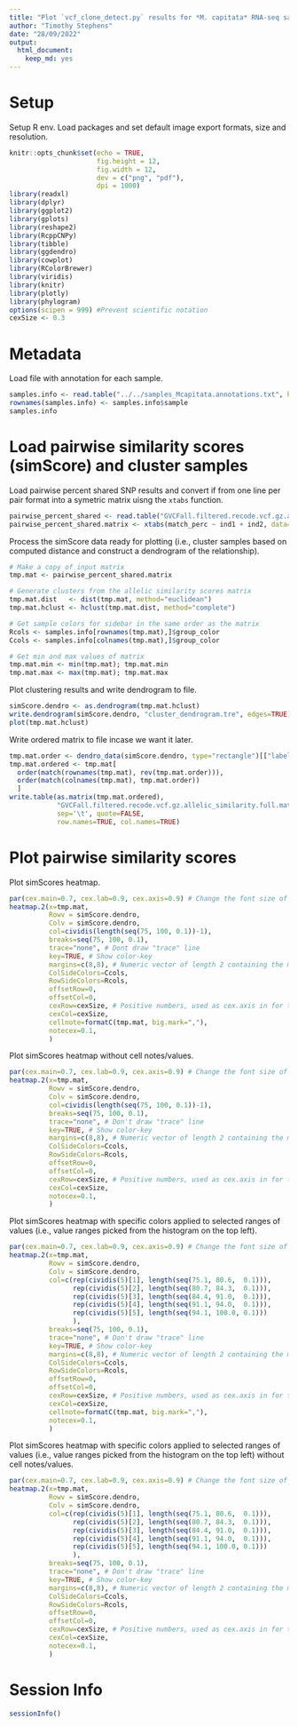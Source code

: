 ```yaml
---
title: "Plot `vcf_clone_detect.py` results for *M. capitata* RNA-seq samples"
author: "Timothy Stephens"
date: "28/09/2022"
output: 
  html_document:
    keep_md: yes
---
```




# Setup

Setup R env. Load packages and set default image export formats, size and resolution.
```r
knitr::opts_chunk$set(echo = TRUE,
                      fig.height = 12, 
                      fig.width = 12, 
                      dev = c("png", "pdf"),
                      dpi = 1000)
library(readxl)
library(dplyr)
library(ggplot2)
library(gplots)
library(reshape2)
library(RcppCNPy)
library(tibble)
library(ggdendro)
library(cowplot)
library(RColorBrewer)
library(viridis)
library(knitr)
library(plotly)
library(phylogram)
options(scipen = 999) #Prevent scientific notation
cexSize <- 0.3
```





# Metadata 

Load file with annotation for each sample. 
```r
samples.info <- read.table("../../samples_Mcapitata.annotations.txt", header=T, comment.char='')
rownames(samples.info) <- samples.info$sample
samples.info
```





# Load pairwise similarity scores (simScore) and cluster samples

Load pairwise percent shared SNP results and convert if from one line per pair format into a symetric matrix uisng the `xtabs` function.
```r
pairwise_percent_shared <- read.table("GVCFall.filtered.recode.vcf.gz.allelic_similarity.full.tsv", sep='\t', header=T)
pairwise_percent_shared.matrix <- xtabs(match_perc ~ ind1 + ind2, data=pairwise_percent_shared)
```



Process the simScore data ready for plotting (i.e., cluster samples based on computed distance and construct a dendrogram of the relationship).
```r
# Make a copy of input matrix
tmp.mat <- pairwise_percent_shared.matrix

# Generate clusters from the allelic similarity scores matrix
tmp.mat.dist   <- dist(tmp.mat, method="euclidean")
tmp.mat.hclust <- hclust(tmp.mat.dist, method="complete")

# Get sample colors for sidebar in the same order as the matrix
Rcols <- samples.info[rownames(tmp.mat),]$group_color
Ccols <- samples.info[colnames(tmp.mat),]$group_color

# Get min and max values of matrix
tmp.mat.min <- min(tmp.mat); tmp.mat.min
tmp.mat.max <- max(tmp.mat); tmp.mat.max
```



Plot clustering results and write dendrogram to file.
```r
simScore.dendro <- as.dendrogram(tmp.mat.hclust)
write.dendrogram(simScore.dendro, "cluster_dendrogram.tre", edges=TRUE)
plot(tmp.mat.hclust)
```



Write ordered matrix to file incase we want it later.
```r
tmp.mat.order <- dendro_data(simScore.dendro, type="rectangle")[["labels"]][["label"]]
tmp.mat.ordered <- tmp.mat[
  order(match(rownames(tmp.mat), rev(tmp.mat.order))),
  order(match(colnames(tmp.mat), tmp.mat.order))
  ]
write.table(as.matrix(tmp.mat.ordered), 
            "GVCFall.filtered.recode.vcf.gz.allelic_similarity.full.matrix.tsv", 
            sep='\t', quote=FALSE, 
            row.names=TRUE, col.names=TRUE)
```





# Plot pairwise similarity scores

Plot simScores heatmap.
```R
par(cex.main=0.7, cex.lab=0.9, cex.axis=0.9) # Change the font size of the legend title, labels and axis
heatmap.2(x=tmp.mat,
          Rowv = simScore.dendro,
          Colv = simScore.dendro,
          col=cividis(length(seq(75, 100, 0.1))-1),
          breaks=seq(75, 100, 0.1),
          trace="none", # Dont draw "trace" line
          key=TRUE, # Show color-key
          margins=c(8,8), # Numeric vector of length 2 containing the margins for column and row names, respectively.
          ColSideColors=Ccols,
          RowSideColors=Rcols,
          offsetRow=0,
          offsetCol=0,
          cexRow=cexSize, # Positive numbers, used as cex.axis in for the row or column axis labeling.
          cexCol=cexSize,
          cellnote=formatC(tmp.mat, big.mark=","),
          notecex=0.1,
          )
```



Plot simScores heatmap without cell notes/values.
```R
par(cex.main=0.7, cex.lab=0.9, cex.axis=0.9) # Change the font size of the legend title, labels and axis
heatmap.2(x=tmp.mat,
          Rowv = simScore.dendro,
          Colv = simScore.dendro,
          col=cividis(length(seq(75, 100, 0.1))-1),
          breaks=seq(75, 100, 0.1),
          trace="none", # Don't draw "trace" line
          key=TRUE, # Show color-key
          margins=c(8,8), # Numeric vector of length 2 containing the margins for column and row names, respectively.
          ColSideColors=Ccols,
          RowSideColors=Rcols,
          offsetRow=0,
          offsetCol=0,
          cexRow=cexSize, # Positive numbers, used as cex.axis in for the row or column axis labeling.
          cexCol=cexSize,
          notecex=0.1,
          )
```



Plot simScores heatmap with specific colors applied to selected ranges of values (i.e., value ranges picked from the histogram on the top left).
```R
par(cex.main=0.7, cex.lab=0.9, cex.axis=0.9) # Change the font size of the legend title, labels and axis
heatmap.2(x=tmp.mat,
          Rowv = simScore.dendro,
          Colv = simScore.dendro,
          col=c(rep(cividis(5)[1], length(seq(75.1, 80.6,  0.1))),
                rep(cividis(5)[2], length(seq(80.7, 84.3,  0.1))),
                rep(cividis(5)[3], length(seq(84.4, 91.0,  0.1))),
                rep(cividis(5)[4], length(seq(91.1, 94.0,  0.1))),
                rep(cividis(5)[5], length(seq(94.1, 100.0, 0.1)))
                ),
          breaks=seq(75, 100, 0.1),
          trace="none", # Don't draw "trace" line
          key=TRUE, # Show color-key
          margins=c(8,8), # Numeric vector of length 2 containing the margins for column and row names, respectively.
          ColSideColors=Ccols,
          RowSideColors=Rcols,
          offsetRow=0,
          offsetCol=0,
          cexRow=cexSize, # Positive numbers, used as cex.axis in for the row or column axis labeling.
          cexCol=cexSize,
          cellnote=formatC(tmp.mat, big.mark=","),
          notecex=0.1,
          )
```



Plot simScores heatmap with specific colors applied to selected ranges of values (i.e., value ranges picked from the histogram on the top left) without cell notes/values.
```R
par(cex.main=0.7, cex.lab=0.9, cex.axis=0.9) # Change the font size of the legend title, labels and axis
heatmap.2(x=tmp.mat,
          Rowv = simScore.dendro,
          Colv = simScore.dendro,
          col=c(rep(cividis(5)[1], length(seq(75.1, 80.6,  0.1))),
                rep(cividis(5)[2], length(seq(80.7, 84.3,  0.1))),
                rep(cividis(5)[3], length(seq(84.4, 91.0,  0.1))),
                rep(cividis(5)[4], length(seq(91.1, 94.0,  0.1))),
                rep(cividis(5)[5], length(seq(94.1, 100.0, 0.1)))
                ),
          breaks=seq(75, 100, 0.1),
          trace="none", # Don't draw "trace" line
          key=TRUE, # Show color-key
          margins=c(8,8), # Numeric vector of length 2 containing the margins for column and row names, respectively.
          ColSideColors=Ccols,
          RowSideColors=Rcols,
          offsetRow=0,
          offsetCol=0,
          cexRow=cexSize, # Positive numbers, used as cex.axis in for the row or column axis labeling.
          cexCol=cexSize,
          notecex=0.1,
          )
```





# Session Info

```r
sessionInfo()
```
